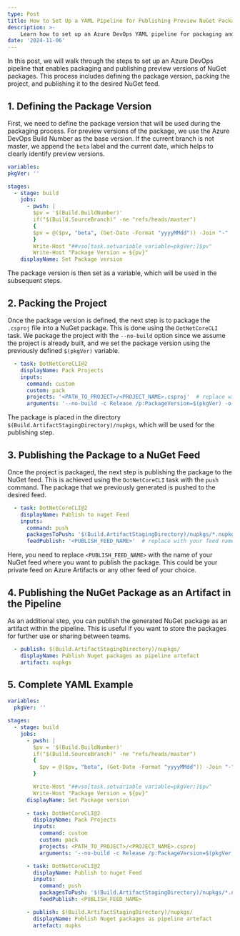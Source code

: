 ```yaml
---
type: Post
title: How to Set Up a YAML Pipeline for Publishing Preview NuGet Packages in Azure DevOps
description: >-
    Learn how to set up an Azure DevOps YAML pipeline for packaging and publishing preview NuGet packages, with automatic versioning and feed publishing.
date: '2024-11-06'
---
```


In this post, we will walk through the steps to set up an Azure DevOps pipeline that enables packaging and publishing
preview versions of NuGet packages. This process includes defining the package version, packing the project,
and publishing it to the desired NuGet feed.

## 1. Defining the Package Version

First, we need to define the package version that will be used during the packaging process. For preview versions of the
package, we use the Azure DevOps Build Number as the base version. If the current branch is not master, we append the
`beta` label and the current date, which helps to clearly identify preview versions.

```yaml
variables:
pkgVer: ''

stages:
  - stage: build
    jobs:
      - pwsh: |
        $pv = '$(Build.BuildNumber)'
        if("$(Build.SourceBranch)" -ne "refs/heads/master")
        {
        $pv = @($pv, "beta", (Get-Date -Format "yyyyMMdd")) -Join "-"
        }
        Write-Host "##vso[task.setvariable variable=pkgVer;]$pv"
        Write-Host "Package Version = ${pv}"
    displayName: Set Package version
```
The package version is then set as a variable, which will be used in the subsequent steps.

## 2. Packing the Project

Once the package version is defined, the next step is to package the `.csproj` file into a NuGet package. This is done
using the `DotNetCoreCLI` task. We package the project with the `--no-build` option since we assume the project is already
built, and we set the package version using the previously defined `$(pkgVer)` variable.

```yaml
  - task: DotNetCoreCLI@2
    displayName: Pack Projects
    inputs:
      command: custom
      custom: pack
      projects: '<PATH_TO_PROJECT>/<PROJECT_NAME>.csproj'  # replace with your project path
      arguments: '--no-build -c Release /p:PackageVersion=$(pkgVer) -o $(Build.ArtifactStagingDirectory)/nupkgs'
```
The package is placed in the directory `$(Build.ArtifactStagingDirectory)/nupkgs`, which will be used for the publishing step.

## 3. Publishing the Package to a NuGet Feed

Once the project is packaged, the next step is publishing the package to the NuGet feed. This is achieved using the
`DotNetCoreCLI` task with the `push` command. The package that we previously generated is pushed to the desired feed.
```yaml
  - task: DotNetCoreCLI@2
    displayName: Publish to nuget Feed
    inputs:
      command: push
      packagesToPush: '$(Build.ArtifactStagingDirectory)/nupkgs/*.nupkg'
      feedPublish: '<PUBLISH_FEED_NAME>'  # replace with your feed name
```
Here, you need to replace `<PUBLISH_FEED_NAME>` with the name of your NuGet feed where you want to publish the package.
This could be your private feed on Azure Artifacts or any other feed of your choice.

## 4. Publishing the NuGet Package as an Artifact in the Pipeline

As an additional step, you can publish the generated NuGet package as an artifact within the pipeline. This is useful
if you want to store the packages for further use or sharing between teams.

```yaml
  - publish: $(Build.ArtifactStagingDirectory)/nupkgs/
    displayName: Publish Nuget packages as pipeline artefact
    artifact: nupkgs
```

## 5. Complete YAML Example

```yaml
variables:
  pkgVer: ''

stages:
  - stage: build
    jobs:
      - pwsh: |
        $pv = '$(Build.BuildNumber)'
        if("$(Build.SourceBranch)" -ne "refs/heads/master")
        {
          $pv = @($pv, "beta", (Get-Date -Format "yyyyMMdd")) -Join "-"
        }

        Write-Host "##vso[task.setvariable variable=pkgVer;]$pv"
        Write-Host "Package Version = ${pv}"
      displayName: Set Package version
      
      - task: DotNetCoreCLI@2
        displayName: Pack Projects
        inputs:
          command: custom
          custom: pack
          projects: <PATH_TO_PROJECT>/<PROJECT_NAME>.csproj
          arguments: '--no-build -c Release /p:PackageVersion=$(pkgVer) -o $(Build.ArtifactStagingDirectory)/nupkgs'

      - task: DotNetCoreCLI@2
        displayName: Publish to nuget Feed
        inputs:
          command: push
          packagesToPush: '$(Build.ArtifactStagingDirectory)/nupkgs/*.nupkg'
          feedPublish: <PUBLISH_FEED_NAME>

      - publish: $(Build.ArtifactStagingDirectory)/nupkgs/
        displayName: Publish Nuget packages as pipeline artefact
        artefact: nupks
```